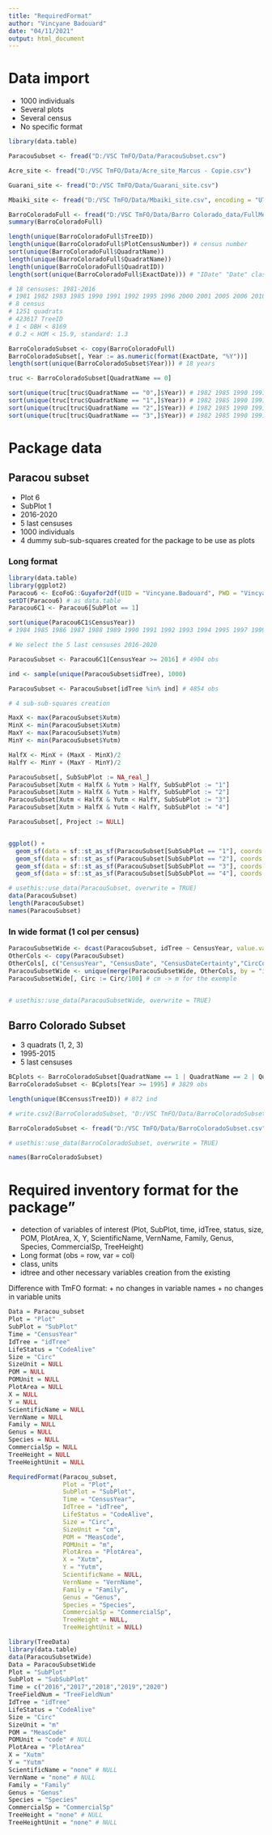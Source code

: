 ```yaml
---
title: "RequiredFormat"
author: "Vincyane Badouard"
date: "04/11/2021"
output: html_document
---
```


# Data import

+ 1000 individuals
+ Several plots
+ Several census 
+ No specific format
```r
library(data.table)

ParacouSubset <- fread("D:/VSC TmFO/Data/ParacouSubset.csv")

Acre_site <- fread("D:/VSC TmFO/Data/Acre_site_Marcus - Copie.csv")

Guarani_site <- fread("D:/VSC TmFO/Data/Guarani_site.csv")

Mbaiki_site <- fread("D:/VSC TmFO/Data/Mbaiki_site.csv", encoding = "UTF-8")

BarroColoradoFull <- fread("D:/VSC TmFO/Data/Barro Colorado_data/FullMeasurementBCI/Barro Colorado_fulldata.tsv")
summary(BarroColoradoFull)

length(unique(BarroColoradoFull$TreeID))
length(unique(BarroColoradoFull$PlotCensusNumber)) # census number
sort(unique(BarroColoradoFull$QuadratName))
length(unique(BarroColoradoFull$QuadratName))
length(unique(BarroColoradoFull$QuadratID))
length(sort(unique(BarroColoradoFull$ExactDate))) # "IDate" "Date" class (package lubridate)

# 18 censuses: 1981-2016
# 1981 1982 1983 1985 1990 1991 1992 1995 1996 2000 2001 2005 2006 2010 2011 2013 2015 2016
# 8 census
# 1251 quadrats
# 423617 TreeID
# 1 < DBH < 8169
# 0.2 < HOM < 15.9, standard: 1.3

BarroColoradoSubset <- copy(BarroColoradoFull)
BarroColoradoSubset[, Year := as.numeric(format(ExactDate, "%Y"))]
length(sort(unique(BarroColoradoSubset$Year))) # 18 years

truc <- BarroColoradoSubset[QuadratName == 0]

sort(unique(truc[truc$QuadratName == "0",]$Year)) # 1982 1985 1990 1991 1995 2000 2005 2010 2015
sort(unique(truc[truc$QuadratName == "1",]$Year)) # 1982 1985 1990 1991 1995 2000 2005 2010 2015
sort(unique(truc[truc$QuadratName == "2",]$Year)) # 1982 1985 1990 1991 1995 2000 2005 2010 2015
sort(unique(truc[truc$QuadratName == "3",]$Year)) # 1982 1985 1990 1991 1995 2000 2005 2010 2015

```
# Package data

## Paracou subset
- Plot 6
- SubPlot 1
- 2016-2020
- 5 last censuses
- 1000 individuals
- 4 dummy sub-sub-squares created for the package to be use as plots

### Long format
```r
library(data.table)
library(ggplot2)
Paracou6 <- EcoFoG::Guyafor2df(UID = "Vincyane.Badouard", PWD = "Vincyane973+", Driver = "SQL Server",WHERE="Forest='Paracou' AND Plot='6'")
setDT(Paracou6) # as data.table
Paracou6C1 <- Paracou6[SubPlot == 1]

sort(unique(Paracou6C1$CensusYear))
# 1984 1985 1986 1987 1988 1989 1990 1991 1992 1993 1994 1995 1997 1999 2001 2003 2005 2007 2008 2009 2010 2011 2012 2013 2014 2015 2016 2017 2018 2019 2020

# We select the 5 last censuses 2016-2020

ParacouSubset <- Paracou6C1[CensusYear >= 2016] # 4904 obs

ind <- sample(unique(ParacouSubset$idTree), 1000)

ParacouSubset <- ParacouSubset[idTree %in% ind] # 4854 obs

# 4 sub-sub-squares creation

MaxX <- max(ParacouSubset$Xutm)
MinX <- min(ParacouSubset$Xutm)
MaxY <- max(ParacouSubset$Yutm)
MinY <- min(ParacouSubset$Yutm)

HalfX <- MinX + (MaxX - MinX)/2
HalfY <- MinY + (MaxY - MinY)/2

ParacouSubset[, SubSubPlot := NA_real_]
ParacouSubset[Xutm < HalfX & Yutm > HalfY, SubSubPlot := "1"]
ParacouSubset[Xutm > HalfX & Yutm > HalfY, SubSubPlot := "2"]
ParacouSubset[Xutm < HalfX & Yutm < HalfY, SubSubPlot := "3"]
ParacouSubset[Xutm > HalfX & Yutm < HalfY, SubSubPlot := "4"]

ParacouSubset[, Project := NULL]


ggplot() +
  geom_sf(data = sf::st_as_sf(ParacouSubset[SubSubPlot == "1"], coords = c("Xutm", "Yutm")), col = "blue") +
  geom_sf(data = sf::st_as_sf(ParacouSubset[SubSubPlot == "2"], coords = c("Xutm", "Yutm")), col = "red") +
  geom_sf(data = sf::st_as_sf(ParacouSubset[SubSubPlot == "3"], coords = c("Xutm", "Yutm")), col = "orange") +
  geom_sf(data = sf::st_as_sf(ParacouSubset[SubSubPlot == "4"], coords = c("Xutm", "Yutm")), col = "green")

# usethis::use_data(ParacouSubset, overwrite = TRUE)
data(ParacouSubset)
length(ParacouSubset)
names(ParacouSubset)

```

### In wide format (1 col per census)

```r
ParacouSubsetWide <- dcast(ParacouSubset, idTree ~ CensusYear, value.var = "Circ")
OtherCols <- copy(ParacouSubset)
OtherCols[, c("CensusYear", "CensusDate", "CensusDateCertainty","CircCorr", "CorrCode") := NULL]
ParacouSubsetWide <- unique(merge(ParacouSubsetWide, OtherCols, by = "idTree")) #1000 ind -> 1000 rows 
ParacouSubsetWide[, Circ := Circ/100] # cm -> m for the exemple


# usethis::use_data(ParacouSubsetWide, overwrite = TRUE)

```


## Barro Colorado Subset 
+ 3 quadrats (1, 2, 3)
+ 1995-2015
+ 5 last censuses

```r

BCplots <- BarroColoradoSubset[QuadratName == 1 | QuadratName == 2 | QuadratName == 3, ]
BarroColoradoSubset <- BCplots[Year >= 1995] # 3829 obs

length(unique(BCcensus$TreeID)) # 872 ind

# write.csv2(BarroColoradoSubset, "D:/VSC TmFO/Data/BarroColoradoSubset.csv")

BarroColoradoSubset <- fread("D:/VSC TmFO/Data/BarroColoradoSubset.csv")

# usethis::use_data(BarroColoradoSubset, overwrite = TRUE)

names(BarroColoradoSubset)

```

# Required inventory format for the package"

+ detection of variables of interest (Plot, SubPlot, time, idTree, status, size, POM, PlotArea, X, Y, ScientificName, VernName, Family, Genus, Species, CommercialSp, TreeHeight)
+ Long format (obs = row, var = col)
+ class, units
+ idtree and other necessary variables creation from the existing

Difference with TmFO format: 
+ no changes in variable names
+ no changes in variable units


```r
Data = Paracou_subset
Plot = "Plot"
SubPlot = "SubPlot"
Time = "CensusYear"
IdTree = "idTree"
LifeStatus = "CodeAlive"
Size = "Circ"
SizeUnit = NULL
POM = NULL
POMUnit = NULL
PlotArea = NULL
X = NULL
Y = NULL
ScientificName = NULL
VernName = NULL
Family = NULL
Genus = NULL
Species = NULL
CommercialSp = NULL
TreeHeight = NULL
TreeHeightUnit = NULL

RequiredFormat(Paracou_subset,
               Plot = "Plot",
               SubPlot = "SubPlot",
               Time = "CensusYear",
               IdTree = "idTree",
               LifeStatus = "CodeAlive",
               Size = "Circ",
               SizeUnit = "cm",
               POM = "MeasCode",
               POMUnit = "m",
               PlotArea = "PlotArea",
               X = "Xutm",
               Y = "Yutm",
               ScientificName = NULL,
               VernName = "VernName",
               Family = "Family",
               Genus = "Genus",
               Species = "Species",
               CommercialSp = "CommercialSp",
               TreeHeight = NULL,
               TreeHeightUnit = NULL)

```

```r
library(TreeData)
library(data.table)
data(ParacouSubsetWide)
Data = ParacouSubsetWide
Plot = "SubPlot"
SubPlot = "SubSubPlot"
Time = c("2016","2017","2018","2019","2020")
TreeFieldNum = "TreeFieldNum"
IdTree = "idTree"
LifeStatus = "CodeAlive"
Size = "Circ"
SizeUnit = "m"
POM = "MeasCode"
POMUnit = "code" # NULL
PlotArea = "PlotArea"
X = "Xutm"
Y = "Yutm"
ScientificName = "none" # NULL
VernName = "none" # NULL
Family = "Family"
Genus = "Genus"
Species = "Species"
CommercialSp = "CommercialSp"
TreeHeight = "none" # NULL
TreeHeightUnit = "none" # NULL
```

